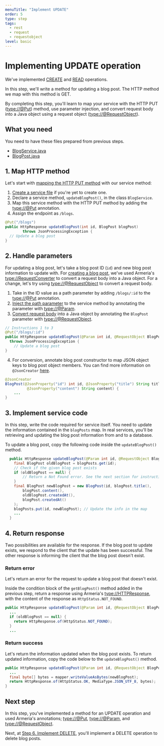 ```yaml
---
menuTitle: "Implement UPDATE"
order: 5
type: step
tags:
  - rest
  - request
  - requestobject
level: basic
---
```


# Implementing UPDATE operation

We've implemented [CREATE](/tutorials/tutorial-blog-rest-step3) and [READ](/tutorials/tutorial-blog-rest-step4) operations.

In this step, we'll write a method for updating a blog post. The HTTP method we map with this method is GET.

<TutorialSteps current={5} />

By completing this step, you'll learn to map your service with the HTTP PUT (<type://@Put>) method, use parameter injection, and convert request body into a Java object using a request object (<type://@RequestObject>).

## What you need

You need to have these files prepared from previous steps.

- [BlogService.java](/tutorials/tutorial-blog-rest-step3#0-create-a-service-file)
- [BlogPost.java](/tutorials/tutorial-blog-rest-step2)

## 1. Map HTTP method

Let's start with [mapping the HTTP PUT method](/docs/server-annotated-service#mapping-http-service-methods) with our service method:

1. [Create a service file](/tutorials/tutorial-blog-rest-step3#0-create-a-service-file) if you're yet to create one.
2. Declare a service method, `updateBlogPost()`, in the class `BlogService`.
3. Map this service method with the HTTP PUT method by adding the <type://@Put> annotation.
4. Assign the endpoint as `/blogs`.

```java filename=BlogService.java highlight=1
@Put("/blogs")
public HttpResponse updateBlogPost(int id, BlogPost blogPost)
        throws JsonProcessingException {
  // Update a blog post
}
```

## 2. Handle parameters

For updating a blog post, let's take a blog post ID (`id`) and new blog post information to update with. For [creating a blog post](/tutorials/tutorial-blog-rest-step3), we've used Armeria's <type://RequestConverter> to convert a request body into a Java object. For a change, let's try using <type://@RequestObject> to convert a request body.

1. Take in the ID value as a path parameter by adding `/blogs/:id` to the <type://@Put> annotation.
2. [Inject the path parameter](/docs/server-annotated-service#parameter-injection) to the service method by annotating the parameter with <type://@Param>.
3. [Convert request body](/docs/server-annotated-service#converting-an-http-request-to-a-java-object) into a Java object by annotating the `BlogPost` parameter with <type://@RequestObject>.
  ```java filename=BlogService.java
  // Instructions 1 to 3
  @Put("/blogs/:id")
  public HttpResponse updateBlogPost(@Param int id, @RequestObject BlogPost blogPost)
    throws JsonProcessingException {
      // Update a blog post
  }
  ```
4. For conversion, annotate blog post constructor to map JSON object keys to blog post object members. You can find more information on `@JsonCreator` [here](https://www.baeldung.com/jackson-annotations#1-jsoncreator).
  ```java filename=BlogPost.java
  @JsonCreator
  BlogPost(@JsonProperty("id") int id, @JsonProperty("title") String title,
            @JsonProperty("content") String content) {
      ...
  }
  ```

## 3. Implement service code

In this step, write the code required for service itself. You need to update the information contained in the `blogPosts` map. In real services, you'll be retrieving and updating the blog post information from and to a database.

To update a blog post, copy the following code inside the `updateBlogPost()` method.

```java filename=BlogService.java
  public HttpResponse updateBlogPost(@Param int id, @RequestObject BlogPost blogPost){
    final BlogPost oldBlogPost = blogPosts.get(id);
    // Check if the given blog post exists
    if (oldBlogPost == null) {
        // Return a Not Found error. See the next section for instructions
    }
    final BlogPost newBlogPost = new BlogPost(id, blogPost.title(),
        blogPost.content(),
        oldBlogPost.createdAt(),
        blogPost.createdAt()
    );
    blogPosts.put(id, newBlogPost); // Update the info in the map
    ...
  }
```

## 4. Return response

Two possibilities are available for the response. If the blog post to update exists, we respond to the client that the update has been successful. The other response is informing the client that the blog post doesn't exist.

### Return error

Let's return an error for the request to update a blog post that doesn't exist.

Inside the condition block of the `getBlogPost()` method added in the previous step, return a response using Armeria's <type://HTTPResponse>, with the content of the response as `HttpStatus.NOT_FOUND`.

```java filename=BlogService.java highlight=4
public HttpResponse updateBlogPost(@Param int id, @RequestObject BlogPost blogPost){
  ...
  if (oldBlogPost == null) {
    return HttpResponse.of(HttpStatus.NOT_FOUND);
  }
  ...
```

### Return success

Let's return the information updated when the blog post exists. To return updated information, copy the code below to the `updateBlogPost()` method.

```java filename=BlogService.java
public HttpResponse updateBlogPost(@Param int id, @RequestObject BlogPost blogPost){
  ...
  final byte[] bytes = mapper.writeValueAsBytes(newBlogPost);
  return HttpResponse.of(HttpStatus.OK, MediaType.JSON_UTF_8, bytes);
}
```

## Next step

In this step, you've implemented a method for an UPDATE operation and used Armeria's annotations; <type://@Put>, <type://@Param>, and <type://@RequestObject>.

Next, at [Step 6. Implement DELETE](/tutorials/tutorial-blog-rest-step6), you'll implement a DELETE operation to delete blog posts.

<TutorialSteps current={5} />